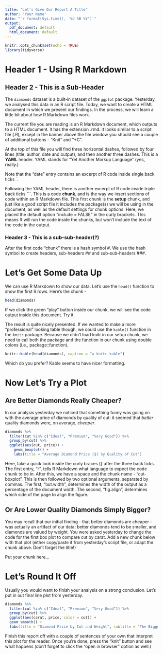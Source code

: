 ---
title: "Let's Give Our Report A Title"
author: "Your Name"
date: "`r format(Sys.time(), '%d %B %Y')`"
output:
  pdf_document: default
  html_document: default
---

```{r setup, include = FALSE}
knitr::opts_chunk$set(echo = TRUE)
library(tidyverse)
```

# Header 1 - Using R Markdown 

## Header 2 - This is a Sub-Header

The `diamonds` dataset is a built-in dataset of the `ggplot` package. Yesterday, we analysed this data in an R script file. Today, we want to create a HTML document in which we present our findings. In the process, we will learn a little bit about how R Markdown files work.

The current file you are reading is an R Markdown document, which outputs to a HTML document. It has the extension .rmd. It looks similar to a script file (.R), except in the banner above the file window you should see a couple of additional buttons - "Knit" and "+C".

At the top of this file you will find three horizontal dashes, followed by four lines (title, author, date and output), and then another three dashes. This is a **YAML** header. YAML stands for "Yet Another Markup Language" (yes, really.) 

Note that the "date" entry contains an excerpt of R code inside single back ticks \`. 

Following the YAML header, there is another excerpt of R code inside triple back ticks \`\`\`. This is a code **chunk**, and is the way we insert sections of code within an R Markdown file. This first chunk is the **setup** chunk, and just like a good script file it includes the package(s) we will be using in the document, as well as the default settings for chunk options. Here, we placed the default option "include = FALSE" in the curly brackets. This means R will run the code inside the chunks, but won't include the text of the code in the output.

### Header 3 - This is a sub-sub-header(?)

After the first code "chunk" there is a hash symbol \#. We use the hash symbol to create headers, sub-headers \#\# and sub-sub-headers \#\#\#.

# Let's Get Some Data Up

We can use R Markdown to show our data. Let's use the `head()` function to show the first 6 rows. Here's the chunk -

```{r diamonds-head}
head(diamonds)
```

If we click the green "play" button inside our chunk, we will see the code output inside this document. Try it.

The result is quite nicely presented. If we wanted to make a more "professional" looking table though, we could use the `kable()` function in the `knitr` package. Because we didn't load knitr in our setup chunk, we need to call both the package and the function in our chunk using double colons (i.e., package::function).

```{r fancy-diamonds-head}
knitr::kable(head(diamonds), caption = "a knitr kable")
```

Which do you prefer? Kable seems to have nicer formatting.

# Now Let's Try a Plot

## Are Better Diamonds Really Cheaper?

In our analysis yesterday we noticed that something funny was going on with the average price of diamonds by quality of cut: it seemed that *better* quality diamonds were, on average, *cheaper*. 

```{r cut-boxplot, out.width='80%', fig.align='center'}
diamonds %>%
  filter(cut %in% c("Ideal", "Premium", "Very Good")) %>%
  group_by(cut) %>%
  ggplot(aes(cut, price)) +
    geom_boxplot() +
    labs(title = "Average Diamond Price ($) by Quality of Cut")
```
Here, take a quick look inside the curly braces {} after the three back ticks. The first entry, "r", tells R Markdown what language to expect the code chunk to be in. After this, we have a space and the chunk name - "cut-boxplot". This is then followed by two optional arguments, separated by commas. The first, "out.width", determines the width of the output as a percentage of the document width. The second, "fig.align", determines which side of the page to align the figure.

## Or Are Lower Quality Diamonds Simply Bigger?

You may recall that our initial finding - that better diamonds are cheaper - was actually an artifact of our data: better diamonds tend to be smaller, and diamonds are valued by weight. You were asked yesterday to change the code for the first box plot to compare cut by carat. Add a new chunk below with that plot (either copy/paste it from yesterday's script file, or adapt the chunk above. Don't forget the title!)

Put your chunk here...

# Let's Round It Off

Usually you would want to finish your analysis on a strong conclusion. Let's put in out final line plot from yesterday.

```{r diamond-line-plot, out.width='80%', fig.align='center'}
diamonds %>%
  filter(cut %in% c("Ideal", "Premium", "Very Good")) %>%
  group_by(cut) %>%
  ggplot(aes(carat, price, color = cut)) +
  geom_smooth() +
  labs(title = "Diamond Price by Cut and Weight", subtitle = "The Bigger the Diamond, the Lower the Quality")
```

Finish this report off with a couple of sentences of your own that interpret this plot for the reader. Once you're done, press the "knit" button and see what happens (don't forget to click the "open in browser" option as well.)